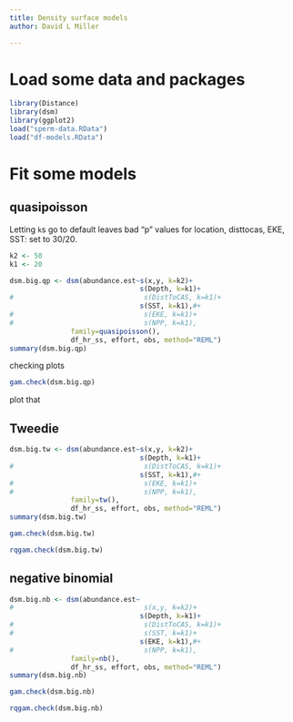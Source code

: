 ```yaml
---
title: Density surface models
author: David L Miller

---
```


# Load some data and packages

```r
library(Distance)
library(dsm)
library(ggplot2)
load("sperm-data.RData")
load("df-models.RData")
```

# Fit some models


## quasipoisson

Letting `k`s go to default leaves bad "p" values for location, disttocas, EKE, SST: set to 30/20.

```r
k2 <- 50
k1 <- 20

dsm.big.qp <- dsm(abundance.est~s(x,y, k=k2)+
                                s(Depth, k=k1)+
#                                s(DistToCAS, k=k1)+
                                s(SST, k=k1),#+
#                                s(EKE, k=k1)+
#                                s(NPP, k=k1),
               family=quasipoisson(),
               df_hr_ss, effort, obs, method="REML")
summary(dsm.big.qp)
```

checking plots

```r
gam.check(dsm.big.qp)
```


plot that



## Tweedie

```r
dsm.big.tw <- dsm(abundance.est~s(x,y, k=k2)+
                                s(Depth, k=k1)+
#                                s(DistToCAS, k=k1)+
                                s(SST, k=k1),#+
#                                s(EKE, k=k1)+
#                                s(NPP, k=k1),
               family=tw(),
               df_hr_ss, effort, obs, method="REML")
summary(dsm.big.tw)
```

```r
gam.check(dsm.big.tw)
```

```r
rqgam.check(dsm.big.tw)
```


## negative binomial

```r
dsm.big.nb <- dsm(abundance.est~
#                                s(x,y, k=k2)+
                                s(Depth, k=k1)+
#                                s(DistToCAS, k=k1)+
#                                s(SST, k=k1)+
                                s(EKE, k=k1),#+
#                                s(NPP, k=k1),
               family=nb(),
               df_hr_ss, effort, obs, method="REML")
summary(dsm.big.nb)
```

```r
gam.check(dsm.big.nb)
```

```r
rqgam.check(dsm.big.nb)
```




